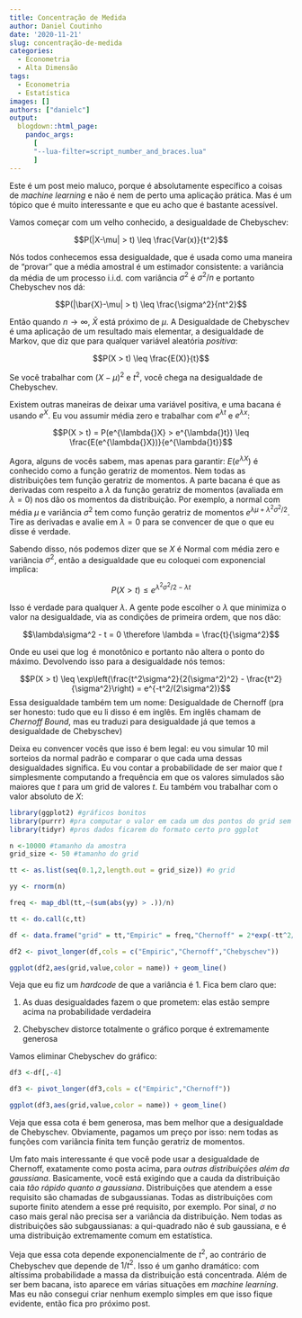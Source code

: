 ```yaml
---
title: Concentração de Medida
author: Daniel Coutinho
date: '2020-11-21'
slug: concentração-de-medida
categories:
  - Econometria
  - Alta Dimensão
tags:
  - Econometria
  - Estatística
images: []
authors: ["danielc"]
output:
  blogdown::html_page:
    pandoc_args: 
      [
      "--lua-filter=script_number_and_braces.lua"
      ]
---
```


Este é um post meio maluco, porque é absolutamente específico a coisas de _machine learning_ e não é nem de perto uma aplicação prática. Mas é um tópico que é muito interessante e que eu acho que é bastante acessível.

Vamos começar com um velho conhecido, a desigualdade de Chebyschev:

$$P(|X-\mu| > t) \leq \frac{Var(x)}{t^2}$$

Nós todos conhecemos essa desigualdade, que é usada como uma maneira de "provar" que a média amostral é um estimador consistente: a variância da média de um processo i.i.d. com variância $\sigma^2$ é $\sigma^2/n$ e portanto Chebyschev nos dá:

$$P(|\bar{X}-\mu| > t) \leq \frac{\sigma^2}{nt^2}$$

Então quando $n \rightarrow \infty$, $\bar{X}$ está próximo de $\mu$. A Desigualdade de Chebyschev é uma aplicação de um resultado mais elementar, a desigualdade de Markov, que diz que para qualquer variável aleatória _positiva_: 

$$P(X > t) \leq \frac{E(X)}{t}$$

Se você trabalhar com $(X-\mu)^2$ e $t^2$, você chega na desigualdade de Chebyschev. 

Existem outras maneiras de deixar uma variável positiva, e uma bacana é usando $e^X$. Eu vou assumir média zero e trabalhar com $e^{\lambda{}t}$ e $e^{\lambda{}x}$: 

$$P(X > t) = P(e^{\lambda{}X} > e^{\lambda{}t}) \leq \frac{E(e^{\lambda{}X})}{e^{\lambda{}t}}$$ 

Agora, alguns de vocês sabem, mas apenas para garantir: $E(e^{\lambda{}X})$ é conhecido como a função geratriz de momentos. Nem todas as distribuições tem função geratriz de momentos. A parte bacana é que as derivadas com respeito a $\lambda$ da função geratriz de momentos (avaliada em $\lambda=0$) nos dão os momentos da distribuição. Por exemplo, a normal com média $\mu$ e variância $\sigma^2$ tem como função geratriz de momentos $e^{\lambda\mu + \lambda^2 \sigma^2/2}$. Tire as derivadas e avalie em $\lambda=0$ para se convencer de que o que eu disse é verdade. 

Sabendo disso, nós podemos dizer que se $X$ é Normal com média zero e variância $\sigma^2$, então a desigualdade que eu coloquei com exponencial implica:

$$P(X > t) \leq e^{\lambda^2\sigma^2/2 - \lambda{}t}$$

Isso é verdade para qualquer $\lambda$. A gente pode escolher o $\lambda$ que minimiza o valor na desigualdade, via as condições de primeira ordem, que nos dão:

$$\lambda\sigma^2 - t = 0 \therefore \lambda =  \frac{t}{\sigma^2}$$

Onde eu usei que $\log$ é monotônico e portanto não altera o ponto do máximo. Devolvendo isso para a desigualdade nós temos:

$$P(X > t) \leq \exp\left(\frac{t^2\sigma^2}{2(\sigma^2)^2} - \frac{t^2}{\sigma^2}\right) = e^{-t^2/(2\sigma^2)}$$
Essa desigualdade também tem um nome: Desigualdade de Chernoff (pra ser honesto: tudo que eu li disso é em inglês. Em inglês chamam de _Chernoff Bound_, mas eu traduzi para desigualdade já que temos a desigualdade de Chebyschev)

Deixa eu convencer vocês que isso é bem legal: eu vou simular 10 mil sorteios da normal padrão e comparar o que cada uma dessas desigualdades significa. Eu vou contar a probabilidade de ser maior que $t$ simplesmente computando a frequência em que os valores simulados são maiores que $t$ para um grid de valores $t$. Eu também vou trabalhar com o valor absoluto de $X$:

```r

library(ggplot2) #gráficos bonitos
library(purrr) #pra computar o valor em cada um dos pontos do grid sem usar um for
library(tidyr) #pros dados ficarem do formato certo pro ggplot

n <-10000 #tamanho da amostra
grid_size <- 50 #tamanho do grid

tt <- as.list(seq(0.1,2,length.out = grid_size)) #o grid

yy <- rnorm(n)

freq <- map_dbl(tt,~(sum(abs(yy) > .))/n)

tt <- do.call(c,tt)

df <- data.frame("grid" = tt,"Empiric" = freq,"Chernoff" = 2*exp(-tt^2/2),"Chebyschev" = 1/tt^2)

df2 <- pivot_longer(df,cols = c("Empiric","Chernoff","Chebyschev"))

ggplot(df2,aes(grid,value,color = name)) + geom_line()

```

Veja que eu fiz um _hardcode_ de que a variância é 1. Fica bem claro que:

1. As duas desigualdades fazem o que prometem: elas estão sempre acima na probabilidade verdadeira

2. Chebyschev distorce totalmente o gráfico porque é extremamente generosa

Vamos eliminar Chebyschev do gráfico:

```r

df3 <-df[,-4]

df3 <- pivot_longer(df3,cols = c("Empiric","Chernoff"))

ggplot(df3,aes(grid,value,color = name)) + geom_line()


```

Veja que essa cota é bem generosa, mas bem melhor que a desigualdade de Chebyschev. Obviamente, pagamos um preço por isso: nem todas as funções com variância finita tem função geratriz de momentos.

Um fato mais interessante é que você pode usar a desigualdade de Chernoff, exatamente como posta acima, para _outras distribuições além da gaussiana_. Basicamente, você está exigindo que a cauda da distribuição caia _tão rápido quanto a gaussiana_. Distribuições que atendem a esse requisito são chamadas de subgaussianas. Todas as distribuições com suporte finito atendem a esse pré requisito, por exemplo. Por sinal, $\sigma$ no caso mais geral não precisa ser a variância da distribuição. Nem todas as distribuições são subgaussianas: a qui-quadrado não é sub gaussiana, e é uma distribuição extremamente comum em estatística. 

Veja que essa cota depende exponencialmente de $t^2$, ao contrário de Chebyschev que depende de $1/t^2$. Isso é um ganho dramático: com altíssima probabilidade a massa da distribuição está concentrada. Além de ser bem bacana, isto aparece em várias situações em _machine learning_. Mas eu não consegui criar nenhum exemplo simples em que isso fique evidente, então fica pro próximo post.